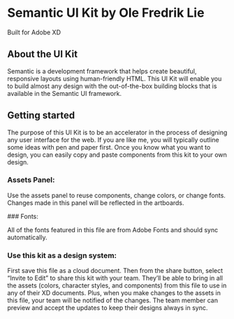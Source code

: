 
<Meta title="Overview|Readme" component={Button} />

<!-- linkTo("Button") -->

# Semantic UI Kit by Ole Fredrik Lie

Built for Adobe XD

## About the UI Kit

Semantic is a development framework that helps create beautiful, responsive layouts using human-friendly HTML. This UI Kit will enable you to build almost any design with the out-of-the-box building blocks that is available in the Semantic UI framework.

## Getting started

The purpose of this UI Kit is to be an accelerator in the process of designing any user interface for the web. If you are like me, you will typically outline some ideas with pen and paper first. Once you know what you want to design, you can easily copy and paste components from this kit to your own design.

### Assets Panel:

Use the assets panel to reuse components, change colors, or change fonts. Changes made in this panel will be reflected in the artboards.

### Fonts:

All of the fonts featured in this file are from Adobe Fonts and should sync automatically.

### Use this kit as a design system:

First save this file as a cloud document. Then from the share button, select “Invite to Edit” to share this kit with your team. They’ll be able to bring in all the assets (colors, character styles, and components) from this file to use in any of their XD documents. Plus, when you make changes to the assets in this file, your team will be notified of the changes. The team member can preview and accept the updates to keep their designs always in sync.
